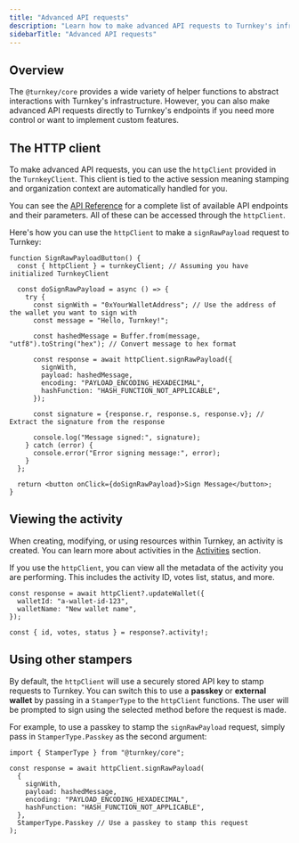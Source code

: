 ```yaml
---
title: "Advanced API requests"
description: "Learn how to make advanced API requests to Turnkey's infrastructure."
sidebarTitle: "Advanced API requests"
---
```


## Overview

The `@turnkey/core` provides a wide variety of helper functions to abstract interactions with Turnkey's infrastructure. However, you can also make advanced API requests directly to Turnkey's endpoints if you need more control or want to implement custom features.

## The HTTP client

To make advanced API requests, you can use the `httpClient` provided in the `TurnkeyClient`. This client is tied to the active session meaning stamping and organization context are automatically handled for you.

You can see the [API Reference](/api-reference/overview) for a complete list of available API endpoints and their parameters. All of these can be accessed through the `httpClient`.

Here's how you can use the `httpClient` to make a `signRawPayload` request to Turnkey:

```tsx
function SignRawPayloadButton() {
  const { httpClient } = turnkeyClient; // Assuming you have initialized TurnkeyClient

  const doSignRawPayload = async () => {
    try {
      const signWith = "0xYourWalletAddress"; // Use the address of the wallet you want to sign with
      const message = "Hello, Turnkey!";

      const hashedMessage = Buffer.from(message, "utf8").toString("hex"); // Convert message to hex format

      const response = await httpClient.signRawPayload({
        signWith,
        payload: hashedMessage,
        encoding: "PAYLOAD_ENCODING_HEXADECIMAL",
        hashFunction: "HASH_FUNCTION_NOT_APPLICABLE",
      });

      const signature = {response.r, response.s, response.v}; // Extract the signature from the response

      console.log("Message signed:", signature);
    } catch (error) {
      console.error("Error signing message:", error);
    }
  };

  return <button onClick={doSignRawPayload}>Sign Message</button>;
}
```

## Viewing the activity

When creating, modifying, or using resources within Turnkey, an activity is created. You can learn more about activities in the [Activities](/api-reference/activities/overview) section.

If you use the `httpClient`, you can view all the metadata of the activity you are performing. This includes the activity ID, votes list, status, and more.

```tsx
const response = await httpClient?.updateWallet({
  walletId: "a-wallet-id-123",
  walletName: "New wallet name",
});

const { id, votes, status } = response?.activity!;
```

## Using other stampers

By default, the `httpClient` will use a securely stored API key to stamp requests to Turnkey. You can switch this to use a **passkey** or **external wallet** by passing in a `StamperType` to the `httpClient` functions. The user will be prompted to sign using the selected method before the request is made.

For example, to use a passkey to stamp the `signRawPayload` request, simply pass in `StamperType.Passkey` as the second argument:

```tsx
import { StamperType } from "@turnkey/core";

const response = await httpClient.signRawPayload(
  {
    signWith,
    payload: hashedMessage,
    encoding: "PAYLOAD_ENCODING_HEXADECIMAL",
    hashFunction: "HASH_FUNCTION_NOT_APPLICABLE",
  },
  StamperType.Passkey // Use a passkey to stamp this request
);
```
